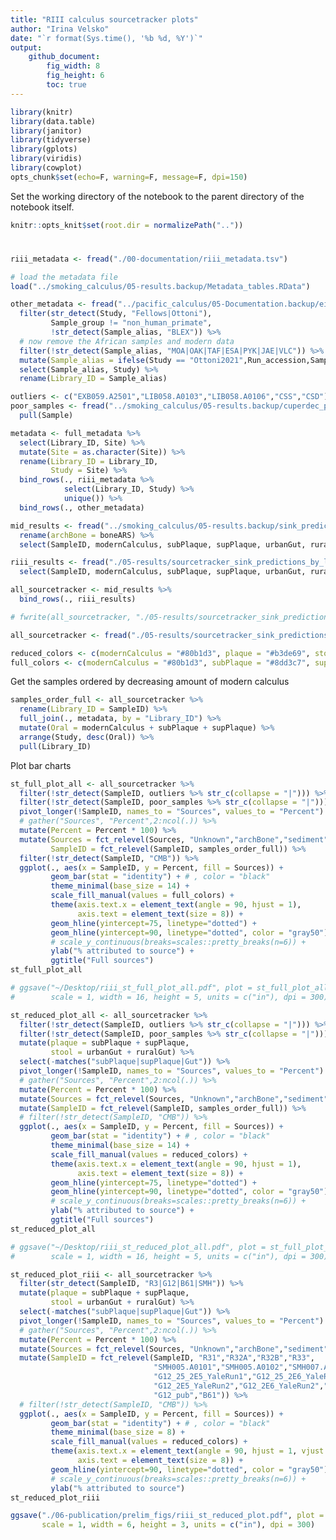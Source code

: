 ```yaml
---
title: "RIII calculus sourcetracker plots"
author: "Irina Velsko"
date: "`r format(Sys.time(), '%b %d, %Y')`"
output:
    github_document:
        fig_width: 8
        fig_height: 6
        toc: true
---
```



```r
library(knitr)
library(data.table)
library(janitor)
library(tidyverse)
library(gplots)
library(viridis)
library(cowplot)
opts_chunk$set(echo=F, warning=F, message=F, dpi=150)
```

Set the working directory of the notebook to the parent directory of the 
notebook itself.  

```r
knitr::opts_knit$set(root.dir = normalizePath(".."))
```

# 

```r
riii_metadata <- fread("./00-documentation/riii_metadata.tsv")

# load the metadata file
load("../smoking_calculus/05-results.backup/Metadata_tables.RData")

other_metadata <- fread("../pacific_calculus/05-Documentation.backup/eisenhoffer2020_ottoni2021_deepevo_mann2018w_metadata.tsv") %>%
  filter(str_detect(Study, "Fellows|Ottoni"),
         Sample_group != "non_human_primate",
         !str_detect(Sample_alias, "BLEX")) %>%
  # now remove the African samples and modern data
  filter(!str_detect(Sample_alias, "MOA|OAK|TAF|ESA|PYK|JAE|VLC")) %>%
  mutate(Sample_alias = ifelse(Study == "Ottoni2021",Run_accession,Sample_alias)) %>%
  select(Sample_alias, Study) %>%
  rename(Library_ID = Sample_alias)

outliers <- c("EXB059.A2501","LIB058.A0103","LIB058.A0106","CSS","CSD")
poor_samples <- fread("../smoking_calculus/05-results.backup/cuperdec_poor_samples.tsv") %>%
  pull(Sample)

metadata <- full_metadata %>%
  select(Library_ID, Site) %>%
  mutate(Site = as.character(Site)) %>%
  rename(Library_ID = Library_ID,
         Study = Site) %>%
  bind_rows(., riii_metadata %>%
            select(Library_ID, Study) %>%
            unique()) %>%
  bind_rows(., other_metadata)

```

```r
mid_results <- fread("../smoking_calculus/05-results.backup/sink_predictions_full_sources_rarefied_51500.tsv") %>%
  rename(archBone = boneARS) %>%
  select(SampleID, modernCalculus, subPlaque, supPlaque, urbanGut, ruralGut, skin, sediment, archBone, Unknown)

riii_results <- fread("./05-results/sourcetracker_sink_predictions_by_library.tsv") %>%
  select(SampleID, modernCalculus, subPlaque, supPlaque, urbanGut, ruralGut, skin, sediment, archBone, Unknown)

all_sourcetracker <- mid_results %>%
  bind_rows(., riii_results)

# fwrite(all_sourcetracker, "./05-results/sourcetracker_sink_predictions.tsv", quote = F, sep = "\t")

```

```r

all_sourcetracker <- fread("./05-results/sourcetracker_sink_predictions_by_library.tsv")

```


```r
reduced_colors <- c(modernCalculus = "#80b1d3", plaque = "#b3de69", stool = "#fb8072", skin = "#ffffb3",sediment = "#bebada", archBone = "#fdb462", Unknown = "#d9d9d9")
full_colors <- c(modernCalculus = "#80b1d3", subPlaque = "#8dd3c7", supPlaque = "#b3de69", urbanGut = "#fccde5",  ruralGut = "#fb8072", skin = "#ffffb3", sediment = "#bebada", archBone = "#fdb462", Unknown = "#d9d9d9")
```


Get the samples ordered by decreasing amount of modern calculus
```r
samples_order_full <- all_sourcetracker %>%
  rename(Library_ID = SampleID) %>%
  full_join(., metadata, by = "Library_ID") %>%
  mutate(Oral = modernCalculus + subPlaque + supPlaque) %>%
  arrange(Study, desc(Oral)) %>%
  pull(Library_ID)

```


Plot bar charts
```r

st_full_plot_all <- all_sourcetracker %>%
  filter(!str_detect(SampleID, outliers %>% str_c(collapse = "|"))) %>%
  filter(!str_detect(SampleID, poor_samples %>% str_c(collapse = "|"))) %>%
  pivot_longer(!SampleID, names_to = "Sources", values_to = "Percent") %>%
  # gather("Sources", "Percent",2:ncol(.)) %>%
  mutate(Percent = Percent * 100) %>%
  mutate(Sources = fct_relevel(Sources, "Unknown","archBone","sediment","skin","urbanGut","ruralGut","subPlaque","supPlaque","modernCalculus"),
         SampleID = fct_relevel(SampleID, samples_order_full)) %>%
  filter(!str_detect(SampleID, "CMB")) %>%
  ggplot(., aes(x = SampleID, y = Percent, fill = Sources)) +
         geom_bar(stat = "identity") + # , color = "black"
         theme_minimal(base_size = 14) +
         scale_fill_manual(values = full_colors) +
         theme(axis.text.x = element_text(angle = 90, hjust = 1),
               axis.text = element_text(size = 8)) +
         geom_hline(yintercept=75, linetype="dotted") +
         geom_hline(yintercept=90, linetype="dotted", color = "gray50") +
         # scale_y_continuous(breaks=scales::pretty_breaks(n=6)) +
         ylab("% attributed to source") +
         ggtitle("Full sources")
st_full_plot_all

# ggsave("~/Desktop/riii_st_full_plot_all.pdf", plot = st_full_plot_all, device = "pdf",
#        scale = 1, width = 16, height = 5, units = c("in"), dpi = 300)

```

```r

st_reduced_plot_all <- all_sourcetracker %>%
  filter(!str_detect(SampleID, outliers %>% str_c(collapse = "|"))) %>%
  filter(!str_detect(SampleID, poor_samples %>% str_c(collapse = "|"))) %>%
  mutate(plaque = subPlaque + supPlaque,
         stool = urbanGut + ruralGut) %>%
  select(-matches("subPlaque|supPlaque|Gut")) %>%
  pivot_longer(!SampleID, names_to = "Sources", values_to = "Percent") %>%
  # gather("Sources", "Percent",2:ncol(.)) %>%
  mutate(Percent = Percent * 100) %>%
  mutate(Sources = fct_relevel(Sources, "Unknown","archBone","sediment","skin","stool","plaque","modernCalculus")) %>%
  mutate(SampleID = fct_relevel(SampleID, samples_order_full)) %>%
  # filter(!str_detect(SampleID, "CMB")) %>%
  ggplot(., aes(x = SampleID, y = Percent, fill = Sources)) +
         geom_bar(stat = "identity") + # , color = "black"
         theme_minimal(base_size = 14) +
         scale_fill_manual(values = reduced_colors) +
         theme(axis.text.x = element_text(angle = 90, hjust = 1),
               axis.text = element_text(size = 8)) +
         geom_hline(yintercept=75, linetype="dotted") +
         geom_hline(yintercept=90, linetype="dotted", color = "gray50") +
         # scale_y_continuous(breaks=scales::pretty_breaks(n=6)) +
         ylab("% attributed to source") +
         ggtitle("Full sources")
st_reduced_plot_all

# ggsave("~/Desktop/riii_st_reduced_plot_all.pdf", plot = st_full_plot_all, device = "pdf",
#        scale = 1, width = 16, height = 5, units = c("in"), dpi = 300)

```

```r

st_reduced_plot_riii <- all_sourcetracker %>%
  filter(str_detect(SampleID, "R3|G12|B61|SMH")) %>%
  mutate(plaque = subPlaque + supPlaque,
         stool = urbanGut + ruralGut) %>%
  select(-matches("subPlaque|supPlaque|Gut")) %>%
  pivot_longer(!SampleID, names_to = "Sources", values_to = "Percent") %>%
  # gather("Sources", "Percent",2:ncol(.)) %>%
  mutate(Percent = Percent * 100) %>%
  mutate(Sources = fct_relevel(Sources, "Unknown","archBone","sediment","skin","stool","plaque","modernCalculus")) %>%
  mutate(SampleID = fct_relevel(SampleID, "R31","R32A","R32B","R33",
                                "SMH005.A0101","SMH005.A0102","SMH007.A0101","SMH007.A0102","SMH008.A0101","SMH008.A0102",
                                "G12_25_2E5_YaleRun1","G12_25_2E6_YaleRun1","G12_25_2E7_YaleRun1","G12_25_2E8_YaleRun1",
                                "G12_2E5_YaleRun2","G12_2E6_YaleRun2","G12_2E7_YaleRun2","G12_2E8_YaleRun2",
                                "G12_pub","B61")) %>%
  # filter(!str_detect(SampleID, "CMB")) %>%
  ggplot(., aes(x = SampleID, y = Percent, fill = Sources)) +
         geom_bar(stat = "identity") + # , color = "black"
         theme_minimal(base_size = 8) +
         scale_fill_manual(values = reduced_colors) +
         theme(axis.text.x = element_text(angle = 90, hjust = 1, vjust = 0.5),
               axis.text = element_text(size = 8)) +
         geom_hline(yintercept=90, linetype="dotted", color = "gray50") +
         # scale_y_continuous(breaks=scales::pretty_breaks(n=6)) +
         ylab("% attributed to source")
st_reduced_plot_riii

ggsave("./06-publication/prelim_figs/riii_st_reduced_plot.pdf", plot = st_reduced_plot_riii, device = "pdf",
       scale = 1, width = 6, height = 3, units = c("in"), dpi = 300)


```











